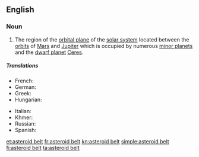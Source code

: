 ==English==
{{wikipedia}}

===Noun===
{{en-noun|head=[[asteroid]] [[belt]]}}

# {{label|en|astronomy}} The region of the [[orbital plane]] of the [[solar system]] located between the [[orbit]]s of [[Mars]] and [[Jupiter]] which is occupied by numerous [[minor planet]]s and the [[dwarf planet]] [[Ceres]].

=====Translations=====
{{trans-top|region of the solar system}}
* French: {{t+|fr|ceinture d’astéroïdes|f}}
* German: {{t+|de|Asteroidengürtel|m}}
* Greek: {{t|el|ζώνη αστεροειδών|n}}
* Hungarian: {{t|hu|kisbolygóöv}}
{{trans-mid}}
* Italian: {{t|it|fascia degli asteroidi|f}}
* Khmer: {{t|km|ខ្សែក្រវាត់តារាសណ្ឋាន|tr=khseh krovat dara son tharn|sc=Khmr}}
* Russian: {{t+|ru|пояс астероидов|sc=Cyrl}}
* Spanish: {{t|es|cinturón de asteroides|m}}
{{trans-bottom}}

[[et:asteroid belt]]
[[fr:asteroid belt]]
[[kn:asteroid belt]]
[[simple:asteroid belt]]
[[fi:asteroid belt]]
[[ta:asteroid belt]]
